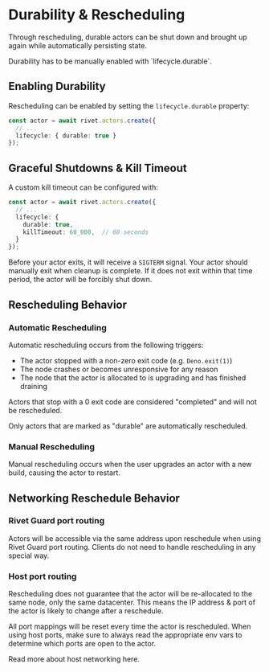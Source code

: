 
# Durability & Rescheduling

Through rescheduling, durable actors can be shut down and brought up again while
automatically persisting state.

<Info title="Durability is disabled by default">
	Durability has to be manually enabled with `lifecycle.durable`.
</Info>

## Enabling Durability

Rescheduling can be enabled by setting the `lifecycle.durable` property:

```typescript
const actor = await rivet.actors.create({
  // ...
  lifecycle: { durable: true }
});
```

## Graceful Shutdowns & Kill Timeout

A custom kill timeout can be configured with:

```typescript
const actor = await rivet.actors.create({
  // ...
  lifecycle: {
    durable: true,
    killTimeout: 60_000,  // 60 seconds
  }
});
```

Before your actor exits, it will receive a `SIGTERM` signal. Your actor should manually exit when cleanup is complete. If it does not exit within that time period, the actor will be forcibly shut down.

## Rescheduling Behavior

### Automatic Rescheduling

Automatic rescheduling occurs from the following triggers:

- The actor stopped with a non-zero exit code (e.g. `Deno.exit(1)`)
- The node crashes or becomes unresponsive for any reason
- The node that the actor is allocated to is upgrading and has finished draining

Actors that stop with a 0 exit code are considered "completed" and will not be rescheduled.

Only actors that are marked as "durable" are automatically rescheduled.

### Manual Rescheduling

Manual rescheduling occurs when the user upgrades an actor with a new build, causing the actor to restart.

## Networking Reschedule Behavior

### Rivet Guard port routing

Actors will be accessible via the same address upon reschedule when using Rivet
Guard port routing. Clients do not need to handle rescheduling in any special
way.

### Host port routing

Rescheduling does not guarantee that the actor will be re-allocated to the same
node, only the same datacenter. This means the IP address & port of the actor
is likely to change after a reschedule.

All port mappings will be reset every time the actor is rescheduled. When using host ports, make sure to
always read the appropriate env vars to determine which ports are open to the actor.

Read more about host networking <Link href='/docs/networking'>here</Link>.
